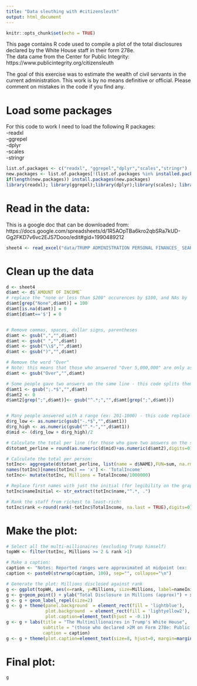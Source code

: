 ```yaml
---
title: "Data sleuthing with #citizensleuth"
output: html_document
---
```


```r
knitr::opts_chunk$set(echo = TRUE)
```
This page contains R code used to compile a plot of the total disclosures declared by the White House staff in their form 278e.  
The data came from the Center for Public Integrity: 
https://www.publicintegrity.org/citizensleuth 


The goal of this exercise was to estimate the wealth of civil servants in the current administration.
This work is by no means definitive or official.  Please comment on mistakes in the code if you find any.  


# Load some packages
For this code to work I need to load the following R packages:  
-readxl   
-ggrepel  
-dplyr  
-scales  
-stringr  

```r
list.of.packages <- c("readxl", "ggrepel","dplyr","scales","stringr")
new.packages <- list.of.packages[!(list.of.packages %in% installed.packages()[,"Package"])]
if(length(new.packages)) install.packages(new.packages)
library(readxl); library(ggrepel);library(dplyr);library(scales); library(stringr)
```

# Read in the data:
This is a google doc that can be downloaded from:
https://docs.google.com/spreadsheets/d/1R5AOpTBa6kro2qbSRa7kUD-Gg2FKD7v6vc2EJS7Dooo/edit#gid=1990489212
```r
sheet4 <- read_excel("data/TRUMP ADMINISTRATION PERSONAL FINANCES_ SEARCHABLE SPREADSHEETS.xlsx", sheet=4)
```


# Clean up the data
``` r
d <- sheet4
d$amt <- d$`AMOUNT OF INCOME`
# replace the "none or less than $200" occurences by $100, and NAs by
d$amt[grep("None",d$amt)] = 100
d$amt[is.na(d$amt)] = 0
d$amt[d$amt=='$'] = 0 


# Remove commas, spaces, dollar signs, parentheses
d$amt <- gsub(",","",d$amt)
d$amt <- gsub(" ","",d$amt)
d$amt <- gsub("\\$","",d$amt)
d$amt <- gsub(")","",d$amt)

# Remove the word "Over"
# Note: this means that those who answered "Over 5,000,000" are only assigned "5,000,000"
d$amt <- gsub("Over","",d$amt)

# Some people gave two answers on the same line - this code splits them into two cells: 
d$amt1 <- gsub(";.*$","",d$amt)
d$amt2 <- 0
d$amt2[grep(";",d$amt)]<- gsub("^.*;","",d$amt[grep(";",d$amt)])


# Many people answered with a range (ex: 201-1000) - this code replace all ranges with the midpoint (ex: '201-1000' becomes '600.5'):
d$rg_low <- as.numeric(gsub("-.*$","",d$amt1))
d$rg_high <- as.numeric(gsub("^.*-","",d$amt1))
d$mid <- (d$rg_low + d$rg_high)/2

# Calculate the total per line (for those who gave two answers on the same line): 
d$totamt_perline = round(as.numeric(d$mid)+as.numeric(d$amt2),digits=0)

# Calculate the total per person: 
totInc<- aggregate(d$totamt_perline, list(name = d$NAME),FUN=sum, na.rm=TRUE)
names(totInc)[names(totInc) == 'x'] <- 'TotalIncome'
totInc<- mutate(totInc, Millions = TotalIncome/1000000)

# Replace first names with just the initial (for legibility on the graph): 
totInc$nameInitial <- str_extract(totInc$name,"^.*, .") 

# Rank the staff from richest to least-rich: 
totInc$rank <-round(rank(-totInc$TotalIncome, na.last = TRUE),digits=0)
```

# Make the plot: 
```r
# Select all the multi-millionaires (excluding Trump himself)
topWH <- filter(totInc, Millions >= 2 & rank >1)

# Make a caption: 
caption <- "Notes: Reported ranges were approximated at midpoint (ex: '200-1000' was approximated by '600'). Donald J. Trump declared approximately 590 million. † indicates someone who no longer worked with the administration at the time the data was published"
caption <- paste0(strwrap(caption, 100), sep="", collapse="\n")

# Generate the plot: Millions disclosed against rank
g <- ggplot(topWH, aes(x=rank, y=Millions, size=Millions, label=nameInitial))
g <- g+geom_point() + ylab("Total Disclosure in Millions (approx)") + xlab("Ranking")
g <- g + geom_label_repel(size=2)
g <- g + theme(panel.background  = element_rect(fill = 'lightblue'),
               plot.background  = element_rect(fill = 'lightyellow2'),
               plot.caption=element_text(hjust = -0.1))
g <- g + labs(title = "The Multimillionaires in Trump's White House", 
              subtitle = "(those who declared >2M on Form 278e: Public Financial Disclosure)", 
              caption = caption)
g <- g + theme(plot.caption=element_text(size=8, hjust=0, margin=margin(t=5)))
```

# Final plot: 
```r
g
```

